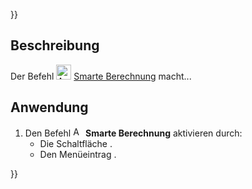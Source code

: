 {{UnfinishedDocu{{#translation:}}}}
<languages/>

{{Docnav/de
|[[Assembly3_AutoRecompute/de|Automatische Berechnung]]
|[[Assembly3_AutoFixElement/de|Element automatisch fixieren]]
|[[Assembly3_Workbench/de|Assembly3]]
|IconL=Assembly_AutoRecompute.svg‎‎
|IconR=Assembly_AutoFixElement.svg‎‎
|IconC=Assembly3_workbench_icon.svg
}}

{{GuiCommand/de
|Name=Assembly3 SmartRecompute
|Name/de=Assembly3 SmarteBerechnung
|Icon=Assembly_SmartRecompute.svg‎‎
|MenuLocation=Assembly3 → Smart recompute
|Workbenches=[[Assembly3_Workbench/de|Assembly3]]
}}

==Beschreibung==

Der Befehl [[Image:Assembly_SmartRecompute.svg|24px]] [[Assembly3_SmartRecompute/de|Smarte Berechnung]] macht...

==Anwendung==

# Den Befehl [[Image:Assembly_SmartRecompute.svg|16px]] '''Smarte Berechnung''' aktivieren durch:
#* Die Schaltfläche {{Button|[[Image:Assembly_SmartRecompute.svg|16px]] [[Assembly3_SmartRecompute/de|Smarte Berechnung]]}}.
#* Den Menüeintrag {{MenuCommand|Assembly3 → [[Image:Assembly_SmartRecompute.svg|16px]] Smarte Berechnung}}.


{{Docnav/de
|[[Assembly3_AutoRecompute/de|Automatische Berechnung]]
|[[Assembly3_AutoFixElement/de|Element automatisch fixieren]]
|[[Assembly3_Workbench/de|Assembly3]]
|IconL=Assembly_AutoRecompute.svg‎‎
|IconR=Assembly_AutoFixElement.svg‎‎
|IconC=Assembly3_workbench_icon.svg
}}

{{Userdocnavi{{#translation:}}}}